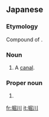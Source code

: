 ==Japanese==
{{ja-kanjitab|ほり|かわ|yomi=kun}}

===Etymology===
Compound of {{compound|掘る|tr1=horu|t1=to [[dig]]|川|tr2=kawa|t2=[[river]]|lang=ja|sort=ほりかわ}}.

===Noun===
{{ja-noun|ほりかわ}}

# A [[canal]].

===Proper noun===
{{ja-pos|ほりかわ|proper}}

# {{surname|lang=ja|sort=ほりかわ}}

[[fr:堀川]]
[[it:堀川]]